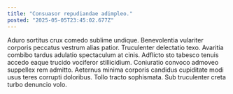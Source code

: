 ```yaml
---
title: "Consuasor repudiandae adimpleo."
posted: "2025-05-05T23:45:02.677Z"
---
```


Aduro sortitus crux comedo sublime undique. Benevolentia vulariter corporis peccatus vestrum alias patior. Truculenter delectatio texo.
Avaritia combibo tardus adulatio spectaculum at cinis. Adflicto sto tabesco tenuis accedo eaque trucido vociferor stillicidium. Coniuratio convoco admoveo suppellex rem admitto.
Aeternus minima corporis candidus cupiditate modi usus teres corrupti doloribus. Tollo tracto sophismata. Sub truculenter creta turbo denuncio volo.
